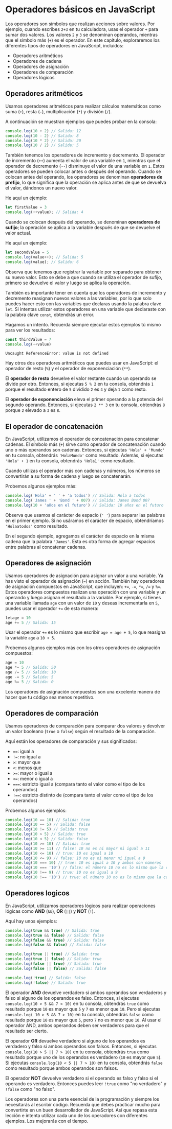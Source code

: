 # Operadores básicos en JavaScript

Los operadores son símbolos que realizan acciones sobre valores. Por ejemplo, cuando escribes `2+3` en tu calculadora, usas el operador `+` para sumar dos valores. Los valores `2` y `3` se denominan operandos, mientras que el símbolo más (`+`) es el operador. En este capítulo, exploraremos los diferentes tipos de operadores en JavaScript, incluidos:

- Operadores aritméticos
- Operadores de cadena
- Operadores de asignación
- Operadores de comparación
- Operadores lógicos

## Operadores aritméticos

Usamos operadores aritméticos para realizar cálculos matemáticos como suma (`+`), resta (`-`), multiplicación (`*`) y división (`/`).

A continuación se muestran ejemplos que puedes probar en la consola:

```javascript filename="JavaScript"
console.log(10 + 2) // Salida: 12
console.log(10 - 2) // Salida: 8
console.log(10 * 2) // Salida: 20
console.log(10 / 2) // Salida: 5
```

También tenemos los operadores de incremento y decremento. El operador de incremento (`++`) aumenta el valor de una variable en `1`, mientras que el operador de decremento (`--`) disminuye el valor de una variable en `1`. Estos operadores se pueden colocar antes o después del operando.
Cuando se colocan antes del operando, los operadores se denominan **operadores de prefijo**, lo que significa que la operación se aplica antes de que se devuelva el valor, dándonos un nuevo valor. 

He aquí un ejemplo:

```javascript filename="JavaScript"
let firstValue = 3
console.log(++value); // Salida: 4
```

Cuando se colocan después del operando, se denominan **operadores de sufijo**; la operación se aplica a la variable después de que se devuelve el valor actual.

He aquí un ejemplo:

```javascript filename="JavaScript"
let secondValue = 5
console.log(value++); // Salida: 5
console.log(value); // Salida: 6
```

Observa que tenemos que registrar la variable por separado para obtener su nuevo valor. Esto se debe a que cuando se utiliza el operador de sufijo, primero se devuelve el valor y luego se aplica la operación.

También es importante tener en cuenta que los operadores de incremento y decremento reasignan nuevos valores a las variables, por lo que solo puedes hacer esto con las variables que declaras usando la palabra clave `let`. Si intentas utilizar estos operadores en una variable que declaraste con la palabra clave `const`, obtendrás un error. 

Hagamos un intento. Recuerda siempre ejecutar estos ejemplos tú mismo para ver los resultados:

```javascript filename="JavaScript"
const thirdValue = 7
console.log(++value)
```

```plaintext filename="Salida"
Uncaught ReferenceError: value is not defined
```

Hay otros dos operadores aritméticos que puedes usar en JavaScript: el operador de resto (`%`) y el operador de exponenciación (`**`).

El **operador de resto** devuelve el valor restante cuando un operando se divide por otro. Entonces, si ejecutas `5 % 2` en tu consola, obtendrás `1` porque el resultado entero de `5` dividido `2` es `4` y deja `1` como resto.

El **operador de exponenciación** eleva el primer operando a la potencia del segundo operando. Entonces, si ejecutas `2 ** 3` en tu consola, obtendrás `8` porque `2` elevado a `3` es `8`.

## El operador de concatenación

En JavaScript, utilizamos el operador de concatenación para concatenar cadenas. El símbolo más (`+`) sirve como operador de concatenación cuando uno o más operandos son cadenas. Entonces, si ejecutas `'Hola' + 'Mundo'` en tu consola, obtendrás `'HolaMundo'` como resultado. Además, si ejecutas `'Hola' + 1` en tu consola, obtendrás `'Hola1'` como resultado.

Cuando utilizas el operador más con cadenas y números, los números se convertirán a su forma de cadena y luego se concatenarán.

Probemos algunos ejemplos más:


```javascript filename="JavaScript"
console.log('Hola' + ' ' + 'a todos') // Salida: Hola a todos
console.log('James ' + 'Bond ' + 007) // Salida: James Bond 007
console.log(10 + 'años en el futuro') // Salida: 10 años en el futuro
```

Observa que usamos el carácter de espacio (`' '`) para separar las palabras en el primer ejemplo. Si no usáramos el carácter de espacio, obtendríamos `'Holaatodos'` como resultado.

En el segundo ejemplo, agregamos el carácter de espacio en la misma cadena que la palabra `'James'`. Esta es otra forma de agregar espacios entre palabras al concatenar cadenas.

## Operadores de asignación

Usamos operadores de asignación para asignar un valor a una variable. Ya has visto el operador de asignación (`=`) en acción. También hay operadores de asignación compuestos en JavaScript, que incluyen: `+=`, `-=`, `*=`, `/=` y `%=`. Estos operadores compuestos realizan una operación con una variable y un operando y luego asignan el resultado a la variable. Por ejemplo, si tienes una variable llamada `age` con un valor de `10` y deseas incrementarla en `5`, puedes usar el operador `+=` de esta manera:

```javascript filename="JavaScript"
letage = 10
age += 5 // Salida: 15
```

Usar el operador `+=` es lo mismo que escribir `age = age + 5`, lo que reasigna la variable `age` a `10 + 5`. 

Probemos algunos ejemplos más con los otros operadores de asignación compuestos:

```javascript filename="JavaScript"
age = 10
age *= 5 // Salida: 50
age /= 5 // Salida: 10
age -= 5 // Salida: 5
age %= 5 // Salida: 0
```

Los operadores de asignación compuestos son una excelente manera de hacer que tu código sea menos repetitivo.

## Operadores de comparación

Usamos operadores de comparación para comparar dos valores y devolver un valor booleano (`true` o `false`) según el resultado de la comparación. 

Aquí están los operadores de comparación y sus significados:

- `==`: igual a
- `!=`: no igual a
- `>`: mayor que
- `<`: menos que
- `>=`: mayor o igual a
- `<=`: menor o igual a
- `===`: estricto igual a (compara tanto el valor como el tipo de los operandos)
- `!==`: estricto distinto de (compara tanto el valor como el tipo de los operandos)

Probemos algunos ejemplos:

```javascript filename="JavaScript"
console.log(10 == 10) // Salida: true
console.log(10 == 5) // Salida: false
console.log(10 != 5) // Salida: true
console.log(10 > 5) // Salida: true
console.log(10 < 5) // Salida: false
console.log(10 >= 10) // Salida: true
console.log(10 >= 11) // false: 10 no es ni mayor ni igual a 11
console.log(10 <= 10) // true: 10 es igual a 10
console.log(10 <= 9) // false: 10 no es ni menor ni igual a 9
console.log(10 === 10) // true: 10 es igual a 10 y ambos son números
console.log(10 === '10') // false: el número 10 no es lo mismo que la cadena 10
console.log(10 !== 9) // true: 10 no es igual a 9
console.log(10 !== '10') // true: el número 10 no es lo mismo que la cadena 10
```

## Operadores logicos

En JavaScript, utilizamos operadores lógicos para realizar operaciones lógicas como **AND** (`&&`), **OR** (`||`) y **NOT** (`!`). 

Aquí hay unos ejemplos:

```javascript filename="JavaScript"
console.log(true && true) // Salida: true
console.log(true && false) // Salida: false
console.log(false && true) // Salida: false
console.log(false && false) // Salida: false

console.log(true || true) // Salida: true
console.log(true || false) // Salida: true
console.log(false || true) // Salida: true
console.log(false || false) // Salida: false

console.log(!true) // Salida: false
console.log(!false) // Salida: true
```

El operador **AND** devuelve verdadero si ambos operandos son verdaderos y falso si alguno de los operandos es falso.
Entonces, si ejecutas `console.log(10 > 5 && 7 < 10)` en tu consola, obtendrás `true` como resultado porque `10` es mayor que `5` y `7` es menor que `10`. Pero si ejecutas `console.log( 10 > 5 && 7 > 10)` en tu consola, obtendrás `false` como resultado porque `10` es mayor que `5`, pero `7` no es menor que `10`. Al usar el operador AND, ambos operandos deben ser verdaderos para que el resultado ser cierto.

El operador **OR** devuelve verdadero si alguno de los operandos es verdadero y falso si ambos operandos son falsos. Entonces, si ejecutas `console.log(10 > 5 || 7 > 10)` en tu consola, obtendrás `true` como resultado porque uno de los operandos es verdadero (`10` es mayor que `5`). Si ejecutas `console.log(10 < 5 || 7 > 10)` en tu consola, obtendrás `false` como resultado porque ambos operandos son falsos.

El operador **NOT** devuelve verdadero si el operando es falso y falso si el operando es verdadero. Entonces puedes leer `!true` como "no verdadero" y `!false` como "no falso".

Los operadores son una parte esencial de la programación y siempre los necesitarás al escribir código. Recuerda que debes practicar mucho para convertirte en un buen desarrollador de JavaScript. Así que repasa esta lección e intenta utilizar cada uno de los operadores con diferentes ejemplos. Los mejorarás con el tiempo.
